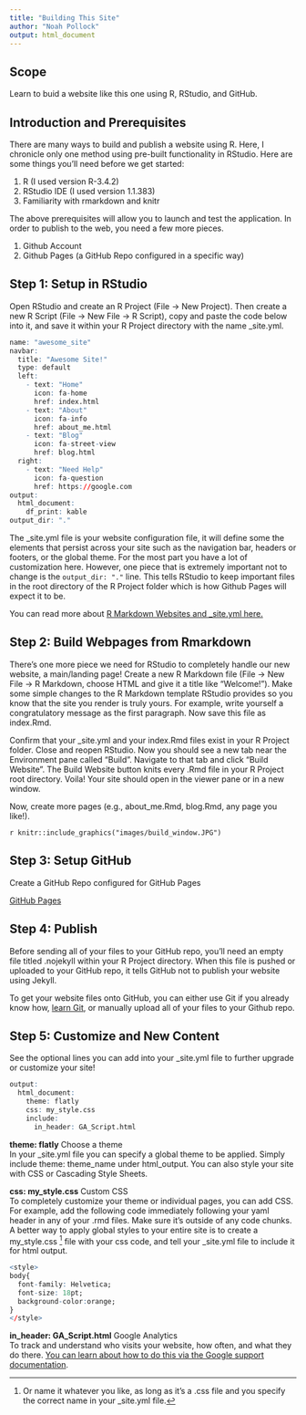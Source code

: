 ```yaml
---
title: "Building This Site"
author: "Noah Pollock"
output: html_document
---
```


## Scope
Learn to buid a website like this one using R, RStudio, and GitHub.

## Introduction and Prerequisites
There are many ways to build and publish a website using R. Here, I chronicle only one method using pre-built functionality in RStudio. Here are some things you'll need before we get started:

1. R (I used version R-3.4.2)
2. RStudio IDE (I used version 1.1.383)
3. Familiarity with rmarkdown and knitr

The above prerequisites will allow you to launch and test the application. In order to publish to the web, you need a few more pieces.

1. Github Account
2. Github Pages (a GitHub Repo configured in a specific way)

## Step 1: Setup in RStudio

Open RStudio and create an R Project (File -> New Project). Then create a new R Script (File -> New File -> R Script), copy and paste the code below into it, and save it within your R Project directory with the name _site.yml.

```r
name: "awesome_site"  
navbar:  
  title: "Awesome Site!"  
  type: default  
  left:  
    - text: "Home"
      icon: fa-home
      href: index.html
    - text: "About"
      icon: fa-info
      href: about_me.html
    - text: "Blog"
      icon: fa-street-view
      href: blog.html
  right:
    - text: "Need Help"
      icon: fa-question
      href: https://google.com
output:
  html_document:
    df_print: kable
output_dir: "."
```

The _site.yml file is your website configuration file, it will define some the elements that persist across your site such as the navigation bar, headers or footers, or the global theme. For the most part you have a lot of customization here. However, one piece that is extremely important not to change is the `output_dir: "."` line. This tells RStudio to keep important files in the root directory of the R Project folder which is how Github Pages will expect it to be.

You can read more about [R Markdown Websites and _site.yml here.](https://rmarkdown.rstudio.com/rmarkdown_websites.html)

## Step 2: Build Webpages from Rmarkdown

There's one more piece we need for RStudio to completely handle our new website, a main/landing page! Create a new R Markdown file (File -> New File -> R Markdown, choose HTML and give it a title like "Welcome!"). Make some simple changes to the R Markdown template RStudio provides so you know that the site you render is truly yours. For example, write yourself a congratulatory message as the first paragraph. Now save this file as index.Rmd.

Confirm that your _site.yml and your index.Rmd files exist in your R Project folder. Close and reopen RStudio. Now you should see a new tab near the Environment pane called "Build". Navigate to that tab and click "Build Website". The Build Website button knits every .Rmd file in your R Project root directory. Voila! Your site should open in the viewer pane or in a new window.

Now, create more pages (e.g., about_me.Rmd, blog.Rmd, any page you like!).

`r knitr::include_graphics("images/build_window.JPG") `

## Step 3: Setup GitHub

Create a GitHub Repo configured for GitHub Pages

[GitHub Pages](https://pages.github.com/)

## Step 4: Publish

Before sending all of your files to your GitHub repo, you'll need an empty file titled .nojekyll within your R Project directory. When this file is pushed or uploaded to your GitHub repo, it tells GitHub not to publish your website using Jekyll.

To get your website files onto GitHub, you can either use Git if you already know how, [learn Git](https://guides.github.com/activities/hello-world/), or manually upload all of your files to your Github repo.

## Step 5: Customize and New Content

See the optional lines you can add into your _site.yml file to further upgrade or customize your site!

```r
output:
  html_document:
    theme: flatly
    css: my_style.css
    include:
      in_header: GA_Script.html
```

**theme: flatly** Choose a theme  
In your _site.yml file you can specify a global theme to be applied. Simply include theme: theme_name under html_output. You can also style your site with CSS or Cascading Style Sheets. 

**css: my_style.css** Custom CSS  
To completely customize your theme or individual pages, you can add CSS. For example, add the following code immediately following your yaml header in any of your .rmd files. Make sure it's outside of any code chunks. A better way to apply global styles to your entire site is to create a my_style.css [^1] file with your css code, and tell your _site.yml file to include it for html output.

[^1]: Or name it whatever you like, as long as it's a .css file and you specify the correct name in your _site.yml file.

```r
<style>
body{
  font-family: Helvetica;
  font-size: 18pt;
  background-color:orange;
}
</style>
```

**in_header: GA_Script.html** Google Analytics  
To track and understand who visits your website, how often, and what they do there. [You can learn about how to do this via the Google support documentation](https://support.google.com/analytics/answer/1008080?hl=en).
